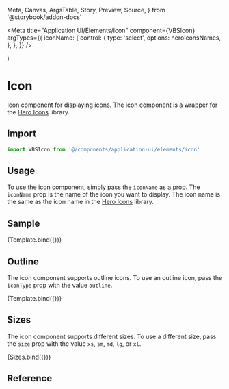   Meta,
  Canvas,
  ArgsTable,
  Story,
  Preview,
  Source,
} from '@storybook/addon-docs'

<Meta
  title="Application UI/Elements/Icon"
  component={VBSIcon}
  argTypes={{
    iconName: {
      control: {
        type: 'select',
        options: heroIconsNames,
      },
    },
  }}
/>


  <div className="flex flex-col space-y-4">
    <VBSIcon {...args} iconName="bug-ant" size="xs" />
    <VBSIcon {...args} iconName="bug-ant" size="sm" />
    <VBSIcon {...args} iconName="bug-ant" size="md" />
    <VBSIcon {...args} iconName="bug-ant" size="lg" />
    <VBSIcon {...args} iconName="bug-ant" size="xl" />
  </div>
)

# Icon

Icon component for displaying icons. The icon component is a wrapper for the [Hero Icons](https://heroicons.com/) library.

## Import

```js
import VBSIcon from '@/components/application-ui/elements/icon'
```

## Usage

To use the icon component, simply pass the `iconName` as a prop. The `iconName` prop is the name of the icon you want to display. The icon name is the same as the icon name in the [Hero Icons](https://heroicons.com/) library.

## Sample

<Canvas>
  <Story name="Sample">{Template.bind({})}</Story>
</Canvas>

## Outline

The icon component supports outline icons. To use an outline icon, pass the `iconType` prop with the value `outline`.

<Canvas>
  <Story
    name="Outline"
    args={{
      iconType: 'outline',
    }}
  >
    {Template.bind({})}
  </Story>
</Canvas>

## Sizes

The icon component supports different sizes. To use a different size, pass the `size` prop with the value `xs`, `sm`, `md`, `lg`, or `xl`.

<Canvas>
  <Story name="Sizes">{Sizes.bind({})}</Story>
</Canvas>

## Reference

<ArgsTable of={VBSIcon} />

